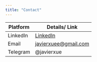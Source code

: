 ```yaml
---
title: "Contact"
---
```


|Platform| Details/ Link|
|--------|--------------|
|LinkedIn| [LinkedIn](linkedin.com/in/javier-si)|
|Email| [javierxuee@gmail.com](javierxuee@gmail.com)|
|Telegram| @javierxue|

